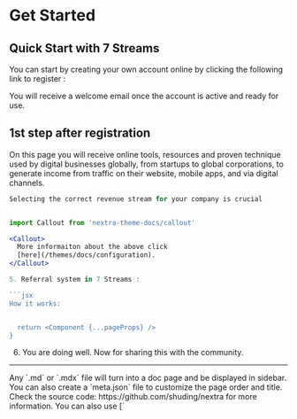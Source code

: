 # Get Started

## Quick Start with 7 Streams

You can start by creating your own account online by clicking the following link to register :

You will receive a welcome email once the account is active and ready for use. 

## 1st step after registration

On this page you will receive online tools, resources and  proven technique used by digital businesses globally, from startups to global corporations, to generate income from traffic on their website, mobile apps, and via digital channels.

```jsx
Selecting the correct revenue stream for your company is crucial


import Callout from 'nextra-theme-docs/callout'

<Callout>
  More informaiton about the above click
  [here](/themes/docs/configuration).
</Callout>

5. Referral system in 7 Streams :

```jsx
How it works: 


  return <Component {...pageProps} />
}
```

6. You are doing well. Now for sharing this with the community.

---

<span id="sidebar-and-anchor-links" />
<Callout>
  Any `.md` or `.mdx` file will turn into a doc page and be displayed in
  sidebar. You can also create a `meta.json` file to customize the page order
  and title. <br /> Check the source code: https://github.com/shuding/nextra for
  more information.
</Callout>

<Callout>
You can also use [`<style jsx>`](https://nextjs.org/docs/basic-features/built-in-css-support#css-in-js) to style elements inside `theme.config.js`.
</Callout>
